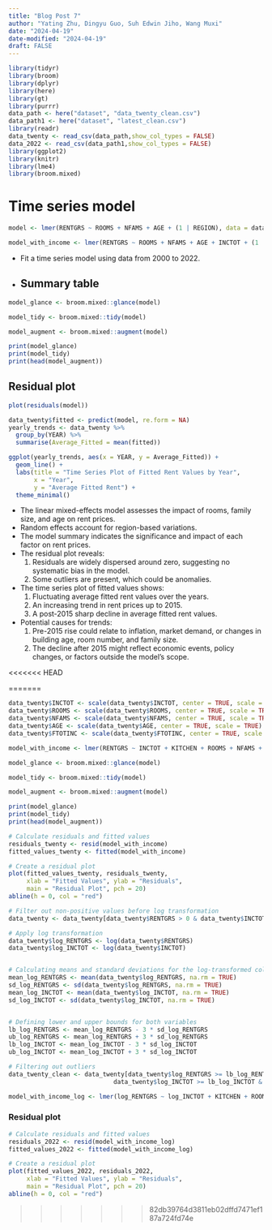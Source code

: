 ```yaml
---
title: "Blog Post 7"
author: "Yating Zhu, Dingyu Guo, Suh Edwin Jiho, Wang Muxi"
date: "2024-04-19"
date-modified: "2024-04-19"
draft: FALSE
---
```

```r
library(tidyr)
library(broom)
library(dplyr)
library(here)
library(gt)
library(purrr)
data_path <- here("dataset", "data_twenty_clean.csv")
data_path1 <- here("dataset", "latest_clean.csv")
library(readr)
data_twenty <- read_csv(data_path,show_col_types = FALSE) 
data_2022 <- read_csv(data_path1,show_col_types = FALSE) 
library(ggplot2)
library(knitr)
library(lme4)
library(broom.mixed)
```

# Time series model
```r
model <- lmer(RENTGRS ~ ROOMS + NFAMS + AGE + (1 | REGION), data = data_twenty, REML = FALSE)

model_with_income <- lmer(RENTGRS ~ ROOMS + NFAMS + AGE + INCTOT + (1 | REGION), data = data_twenty, REML = FALSE)
```

- Fit a time series model using data from 2000 to 2022. 
- 
## Summary table 
```r
model_glance <- broom.mixed::glance(model)

model_tidy <- broom.mixed::tidy(model)

model_augment <- broom.mixed::augment(model)
```

```r
print(model_glance)
print(model_tidy)
print(head(model_augment))
```
## Residual plot 
```r
plot(residuals(model))
```


```r
data_twenty$fitted <- predict(model, re.form = NA)
yearly_trends <- data_twenty %>%
  group_by(YEAR) %>%
  summarise(Average_Fitted = mean(fitted))

ggplot(yearly_trends, aes(x = YEAR, y = Average_Fitted)) +
  geom_line() +
  labs(title = "Time Series Plot of Fitted Rent Values by Year",
       x = "Year",
       y = "Average Fitted Rent") +
  theme_minimal()
```

- The linear mixed-effects model assesses the impact of rooms, family size, and age on rent prices.
- Random effects account for region-based variations.
- The model summary indicates the significance and impact of each factor on rent prices.
- The residual plot reveals:
  1) Residuals are widely dispersed around zero, suggesting no systematic bias in the model.
  2) Some outliers are present, which could be anomalies.
- The time series plot of fitted values shows:
  1) Fluctuating average fitted rent values over the years.
  2) An increasing trend in rent prices up to 2015.
  3) A post-2015 sharp decline in average fitted rent values.
- Potential causes for trends:
  1) Pre-2015 rise could relate to inflation, market demand, or changes in building age, room number, and family size.
  2) The decline after 2015 might reflect economic events, policy changes, or factors outside the model's scope.



<<<<<<< HEAD






=======
```r
data_twenty$INCTOT <- scale(data_twenty$INCTOT, center = TRUE, scale = TRUE)
data_twenty$ROOMS <- scale(data_twenty$ROOMS, center = TRUE, scale = TRUE)
data_twenty$NFAMS <- scale(data_twenty$NFAMS, center = TRUE, scale = TRUE)
data_twenty$AGE <- scale(data_twenty$AGE, center = TRUE, scale = TRUE)
data_twenty$FTOTINC <- scale(data_twenty$FTOTINC, center = TRUE, scale = TRUE)

model_with_income <- lmer(RENTGRS ~ INCTOT + KITCHEN + ROOMS + NFAMS + AGE + MARST + RACE + EMPSTAT + FTOTINC + (1 | REGION_CLASSIFIED), data = data_twenty, REML = FALSE)
```

```r
model_glance <- broom.mixed::glance(model)

model_tidy <- broom.mixed::tidy(model)

model_augment <- broom.mixed::augment(model)
```

```r
print(model_glance)
print(model_tidy)
print(head(model_augment))
```

```r
# Calculate residuals and fitted values
residuals_twenty <- resid(model_with_income)
fitted_values_twenty <- fitted(model_with_income)

# Create a residual plot
plot(fitted_values_twenty, residuals_twenty, 
     xlab = "Fitted Values", ylab = "Residuals",
     main = "Residual Plot", pch = 20)
abline(h = 0, col = "red") 
```




```r
# Filter out non-positive values before log transformation
data_twenty <- data_twenty[data_twenty$RENTGRS > 0 & data_twenty$INCTOT > 0, ]

# Apply log transformation
data_twenty$log_RENTGRS <- log(data_twenty$RENTGRS)
data_twenty$log_INCTOT <- log(data_twenty$INCTOT)


# Calculating means and standard deviations for the log-transformed columns
mean_log_RENTGRS <- mean(data_twenty$log_RENTGRS, na.rm = TRUE)
sd_log_RENTGRS <- sd(data_twenty$log_RENTGRS, na.rm = TRUE)
mean_log_INCTOT <- mean(data_twenty$log_INCTOT, na.rm = TRUE)
sd_log_INCTOT <- sd(data_twenty$log_INCTOT, na.rm = TRUE)


# Defining lower and upper bounds for both variables
lb_log_RENTGRS <- mean_log_RENTGRS - 3 * sd_log_RENTGRS
ub_log_RENTGRS <- mean_log_RENTGRS + 3 * sd_log_RENTGRS
lb_log_INCTOT <- mean_log_INCTOT - 3 * sd_log_INCTOT
ub_log_INCTOT <- mean_log_INCTOT + 3 * sd_log_INCTOT

# Filtering out outliers
data_twenty_clean <- data_twenty[data_twenty$log_RENTGRS >= lb_log_RENTGRS & data_twenty$log_RENTGRS <= ub_log_RENTGRS & 
                             data_twenty$log_INCTOT >= lb_log_INCTOT & data_twenty$log_INCTOT <= ub_log_INCTOT, ]
```

```r
model_with_income_log <- lmer(log_RENTGRS ~ log_INCTOT + KITCHEN + ROOMS + NFAMS + AGE + MARST + RACE + EMPSTAT + FTOTINC + (1 | REGION_CLASSIFIED), data = data_twenty_clean, REML = FALSE)
```

### Residual plot
```r
# Calculate residuals and fitted values
residuals_2022 <- resid(model_with_income_log)
fitted_values_2022 <- fitted(model_with_income_log)

# Create a residual plot
plot(fitted_values_2022, residuals_2022, 
     xlab = "Fitted Values", ylab = "Residuals",
     main = "Residual Plot", pch = 20)
abline(h = 0, col = "red") 
```

>>>>>>> 82db39764d3811eb02dffd7471ef187a724fd74e




